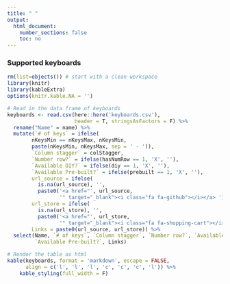 ```yaml
---
title: " "
output:
  html_document:
    number_sections: false
    toc: no
---
```


### Supported keyboards

```r
rm(list=objects()) # start with a clean workspace
library(knitr)
library(kableExtra)
options(knitr.kable.NA = '')

# Read in the data frame of keyboards
keyboards <- read.csv(here::here('keyboards.csv'),
                      header = T, stringsAsFactors = F) %>%
  rename("Name" = name) %>%
  mutate(`# of keys` = ifelse(
        nKeysMin == nKeysMax, nKeysMin,
        paste(nKeysMin, nKeysMax, sep = ' - ')),
        `Column stagger` = colStagger,
        `Number row?` = ifelse(hasNumRow == 1, 'X', ''),
        `Available DIY?` = ifelse(diy == 1, 'X', ''),
        `Available Pre-built?` = ifelse(prebuilt == 1, 'X', ''),
        url_source = ifelse(
          is.na(url_source), '',
          paste0('<a href="', url_source,
                 '" target="_blank"><i class="fa fa-github"></i></a> ')),
        url_store = ifelse(
          is.na(url_store), '',
          paste0('<a href="', url_store,
                 '" target="_blank"><i class="fa fa-shopping-cart"></i></a> ')),
        Links = paste0(url_source, url_store)) %>%
  select(Name, `# of keys`, `Column stagger`, `Number row?`, `Available DIY?`,
         `Available Pre-built?`, Links)

# Render the table as html
kable(keyboards, format = 'markdown', escape = FALSE,
      align = c('l', 'l', 'l', 'c', 'c', 'c', 'l')) %>%
    kable_styling(full_width = F)
```
